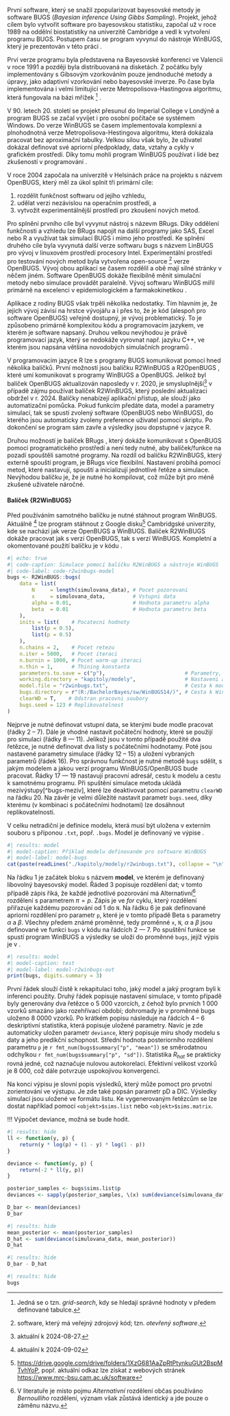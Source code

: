 První software, který se snažil zpopularizovat bayesovské metody je software
BUGS (*Bayesian inference Using Gibbs Sampling*). Projekt, jehož cílem bylo
vytvořit software pro bayesovskou statistiku, započal už v roce 1989 na
oddělní biostatistiky na univerzitě Cambridge a vedl k vytvoření programu BUGS.
Postupem času se program vyvynul do nástroje WinBUGS, který je prezentován
v této práci 
\parencite{TheBayesianScientificWorkingGroup2024_BayesianScientificWork}.

Prví verze programu byla představena na Bayesovské konferenci ve Valencii v
roce 1991 a později byla distribuovaná na disketách. Z počátku byly implementovány
s Gibsovým vzorkováním pouze jendnoduché metody a úpravy, jako adaptivní vzorkování
nebo bayesovské inverze. Po čase byla implementována i velmi limitující verze
Metropolisova-Hastingova algoritmu, která fungovala na bázi mřížek [^bugs-grid]
\parencite{LunnEtAl2009_BUGSProjectEvolution}.

[^bugs-grid]: Jedná se o tzn. *grid-search*, kdy se hledají správné hodnoty v předem
definované tabulce.

V 90. letech 20. století se projekt přesunul do Imperial College v Londýně a 
program BUGS se začal vyvíjet i pro osobní počítače se systémem Windows. Do
verze WinBUGS se časem implementovala komplexní a plnohodnotná verze 
Metropolisova-Hestingova algoritmu, která dokázala pracovat bez aproximační
tabulky. Velkou sílou však bylo, že uživatel dokázal definovat své apriorní
předpoklady, data, vztahy a cykly v grafickém prostředí. Díky tomu mohli
program WinBUGS používat i lidé bez zkušeností v programování
\parencite{LunnEtAl2009_BUGSProjectEvolution}.

V roce 2004 započala na univerzitě v Helsinách práce na projektu s názvem
OpenBUGS, který měl za úkol splnit tři primární cíle:

1) rozdělit funkčnost softwaru od jejího vzhledu,
2) udělat verzi nezávislou na operačním prostředí, a
3) vytvožit experimentálnější prostředí pro zkoušení nových metod.

Pro splnění prvního cíle byl vyvynut nástroj s názevm BRugs. Díky oddělení
funkčnosti a vzhledu lze BRugs napojit na další programy jako SAS, Excel nebo 
R a využívat tak simulací BUGS i mimo jeho prostředí. Ke splnění druhého
cíle byla vyvynutá další verze softwaru bugs s názvem LinBUGS pro vývoj v
linuxovém prostředí procesory Intel. Experimentální prostředí pro testování
nových metod byla vytvořena open-source [^bugs-os] verze OpenBUGS. Vývoj
obou aplikací se časem rozdělil a obě mají silné stránky v něčem jiném.
Software OpenBUGS dokáže flexibilně měnit simulační metody nebo simulace 
provádět paralelně. Vývoj softwaru WinBUGS mířil primárně na excelenci v 
epidemiologickém a farmakokinetikou
\parencite{LunnEtAl2009_BUGSProjectEvolution}.

[^bugs-os]: software, který má veřejný zdrojový kód; tzn. *otevřený software*.

Aplikace z rodiny BUGS však trpěli několika nedostatky. Tím hlavním je, že 
jejich vývoj závisí na hrstce vývojářu a i přes to, že je kód (alespoň pro 
software OpenBUGS) veřejně dostupný, je vývoj problematický. To je způsobeno
primárně komplexitou kódu a programovacím jazykem, ve kterém je software napsaný.
Druhou velkou nevýhodou je právě programovací jazyk, který se nedokáže vyrovnat
např. jazyku C++, ve kterém jsou napsána většina novodobých simulačních programů
\parencite{LunnEtAl2009_BUGSProjectEvolution}.

V programovacím jazyce R lze s programy BUGS komunikovat pomocí hned
několika balíčků. První možností jsou balíčku R2WinBUGS a R2OpenBUGS
\parencite{SturtzEtAl2005_R2WinBUGSPackageRunning},
které umí komunikovat s programy WinBUGS a OpenBUGS. Jelikož byl balíček
OpenBUGS aktualizován naposledy v r. 2020, je smysluplnější[^bugs-pkgs]
v případě zájmu používat balíček R2WinBUGS, který poslední aktualizaci obdržel
v r. 2024. Balíčky nenabízejí aplikační přístup, ale slouží jako automatizační
pomůcka. Pokud funkcím předáte data, model a parametry simulací, tak se spustí
zvolený software (OpenBUGS nebo WinBUGS), do kterého jsou automaticky zvoleny
preference uživatel pomocí skriptu. Po dokončení se program sám zavře a 
výsledky jsou dopstupné v jazyce R.

[^bugs-pkgs]: aktuální k 2024-08-27.

Druhou možností je balíček BRugs 
\parencite{ThomasEtAl2006_MakingBUGSOpen}, který dokáže komunikovat s OpenBUGS
pomocí programatického prostředí a není tedy nutné, aby balíček/funkce na pozadí
spouštěli samotné programy. Na rozdíl od balíčku R2WinBUGS, který externě spouští
program, je BRugs více flexibilní. Nastavení probíhá pomocí metod, které
nastavují, spouští a inicializují jednotlivé řetěze a simulace. Nevýhodou balíčku
je, že je nutné ho kompilovat, což může být pro méně zkušené uživatele náročné.

#### Balíček {R2WinBUGS}

Před používáním samotného balíčku je nutné stáhnout program WinBUGS. Aktuálně
[^bugs-datum] lze program stáhnout z Google disku[^bugs-gdrive] Cambridgské
univerzity, kde se nachází jak verze OpenBUGS a WinBUGS. Balíček R2WinBUGS
dokáže pracovat jak s verzí OpenBUGS, tak s verzí WinBUGS. Kompletní a 
okomentované použití balíčku je v kódu \ref{code-r2winbugs-model}.

[^bugs-datum]: aktuální k 2024-09-02
[^bugs-gdrive]: [https://drive.google.com/drive/folders/1XzG681AaZpRtPtynkuGUt2BspMTvhYoP](https://drive.google.com/drive/folders/1XzG681AaZpRtPtynkuGUt2BspMTvhYoP), popř. aktuální odkaz
lze získat z webových stránek [https://www.mrc-bsu.cam.ac.uk/software](https://www.mrc-bsu.cam.ac.uk/software)

```{r bugs-model}
#| echo: true
#| code-caption: Simulace pomocí balíčku R2WinBUGS a nástroje WinBUGS
#| code-label: code-r2winbugs-model
bugs <- R2WinBUGS::bugs(
    data = list(
        N     = length(simulovana_data), # Pocet pozorovani
        x     = simulovana_data,         # Vstupni data
        alpha = 0.01,                    # Hodnota parametru alpha
        beta  = 0.01                     # Hodnota parametru beta
    ),
    inits = list(    # Pocatecni hodnoty
        list(p = 0.5),
        list(p = 0.5)
    ),
    n.chains = 2,    # Pocet retezu
    n.iter = 5000,   # Pocet iteraci
    n.burnin = 1000, # Pocet warm-up iteraci
    n.thin = 1,      # Thining konstanta
    parameters.to.save = c("p"),                          # Parametry, ktere ulozit
    working.directory = "kapitoly/modely",                # Nastaveni adresare
    model.file = "r2winbugs.txt",                         # Cesta k modelu
    bugs.directory = r"(R:/BachelorBayes/sw/WinBUGS14/)", # Cesta k WinBUGS
    clearWD = T,    # Odstran pracovni soubory
    bugs.seed = 123 # Replikovatelnost
)
```

Nejprve je nutné definovat vstupní data, se kterými bude modle pracovat (řádky
2 -- 7). Dále je vhodné nastavit počáteční hodnoty, které se použijí pro 
simulaci (řádky 8 --- 11). Jelikož jsou v tomto případě použité dva řetězce,
je nutné definovat dva listy s počátečními hodnotamy. Poté jsou nastavené
parametry simulace (řádky 12 -- 15) a uložení vybraných parametrů (řádek 16).
Pro správnou funkčnost je nutné metodě `bugs` sdělit, s jakým modelem a jakou
verzí programu WinBUGS/OpenBUGS bude pracovat. Řádky 17 --- 19 nastavují 
pracovní adresář, cestu k modelu a cestu k samotnému programu. Při spuštění
simulace metoda ukládá mezivýstupy[^bugs-meziv], které lze deaktivovat
pomocí parametru `clearWD` na řádku 20. Na závěr je
velmi důležité nastavit parametr `bugs.seed`, díky kterému (v kombinaci s 
počátečními hodnotami) lze dosáhnout replikovatelnosti. 

V celku netradiční je definice modelu, která musí být uložena v externím souboru
s příponou `.txt`, popř. `.bugs`. Model je definovaný ve výpise \ref{model-bugs}.

```{r bugs-model-print}
#| results: model
#| model-caption: Příklad modelu definovaném pro software WinBUGS
#| model-label: model-bugs
cat(paste(readLines("./kapitoly/modely/r2winbugs.txt"), collapse = "\n"))
```

Na řádku 1 je začátek bloku s názvem **model**, ve kterém je definovaný 
libovolný bayesovský model. Řáded 3 popisuje rozdělení dat; v tomto případě
zápis řiká, že každé jednotlivé pozorování má Alternativní[^bugs-bern]
rozdělení
\parencite[str. 129]{Marek2012_Pravdepodobnost}
s parametrem $\pi = p$. Zápis je ve *for* cyklu, který rozdělení
přiřazuje každému pozorování od 1 do `N`. Na řádku 6 je pak definované
apriorní rozdělení pro parametr `p`, které je v tomto případě Beta 
\parencite[str. 32]{Mala2016_VybraneKapitolyTeorie} s parametry $\alpha$ a 
$\beta$. Všechny předem známé proměnné, tedy proměnné `x`, `N`, $\alpha$ a 
$\beta$ jsou definované ve funkci `bugs` v kódu \ref{code-r2winbugs-model}
na řádcích 2 --- 7. Po spuštění funkce se spustí program WinBUGS a výsledky
se uloží do proměnné `bugs`, jejíž výpis je v \ref{model-r2winbugs-out}.

[^bugs-bern]: V literatuře je místo pojmu *Alternativní* rozdělení občas
používáno *Bernoulliho* rozdělení, význam však zůstává identický a jde pouze
o záměnu názvu.

```{r bugs-print}
#| results: model
#| model-caption: test
#| model-label: model-r2winbugs-out
print(bugs, digits.summary = 3)
```

První řádek slouží čistě k rekapitulaci toho, jaký model a jaký program byli k
inferenci použity. Druhý řádek popisuje nastavení simulace, v tomto případě
byly generovány dva řetězce o 5 000 vzorcích, z čehož bylo prvních 1 000 vzorků
smazáno jako rozehřívací období; dohromady je v proměnné bugs uloženo 8 0000
vzorků. Po krátkém popisu následuje na řádcích 4 -- 6 deskriptivní statistika,
která popisuje uložené parametry. Navíc je zde automaticky uložen parametr 
`deviance`, který popisuje míru shody modelu s daty a jeho predikční schopnost.
Střední hodnota posteriorního rozdělení parametru `p`
je `r fmt_num(bugs$summary["p", "mean"])` se směrodatnou odchylkou 
`r fmt_num(bugs$summary["p", "sd"])`. Statistika $R_{hat}$ se prakticky rovná
jedné, což naznačuje nulovou autokorelaci. Efektivní velikost vzorků je 8 000,
což dále potvrzuje uspokojivou konvergenci.

Na konci výpisu je slovní popis výsledků, který může pomoct pro prvotní 
zorientování ve výstupu. Je zde také popsán parametr pD a DIC. Výsledky simulací jsou uložené ve formátu listu. Ke vygenerovaným řetězcům se lze dostat například pomocí `<objekt>$sims.list` nebo `<objekt>$sims.matrix`.

!!! Výpočet deviance, možná se bude hodit.

```{r }
#| results: hide
ll <- function(y, p) {
    return(y * log(p) + (1 - y) * log(1 - p))
}

deviance <- function(y, p) {
    return(-2 * ll(y, p))
}

posterior_samples <- bugs$sims.list$p
deviances <- sapply(posterior_samples, \(x) sum(deviance(simulovana_data, x)))

D_bar <- mean(deviances)
D_bar
```

```{r }
#| results: hide
mean_posterior <- mean(posterior_samples)
D_hat <- sum(deviance(simulovana_data, mean_posterior))
D_hat
```

```{r }
#| results: hide
D_bar - D_hat
```

```{r }
#| results: hide
bugs
```
